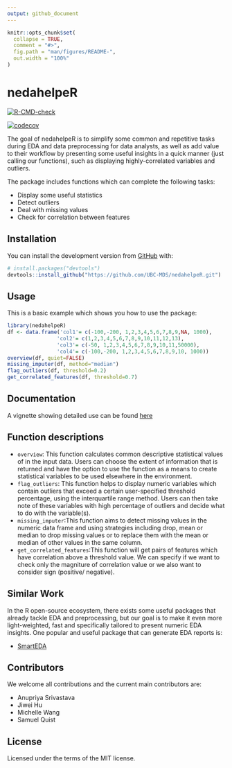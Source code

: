 ```yaml
---
output: github_document
---
```


<!-- README.md is generated from README.Rmd. Please edit that file -->

```r
knitr::opts_chunk$set(
  collapse = TRUE,
  comment = "#>",
  fig.path = "man/figures/README-",
  out.width = "100%"
)
```

# nedahelpeR

<!-- badges: start -->
[![R-CMD-check](https://github.com/UBC-MDS/nedahelpeR/workflows/R-CMD-check/badge.svg)](https://github.com/UBC-MDS/nedahelpeR/actions)

[![codecov](https://codecov.io/gh/UBC-MDS/nedahelpeR/branch/main/graph/badge.svg?token=S0j0YXOtij)](https://codecov.io/gh/UBC-MDS/nedahelpeR)

<!-- badges: end -->

The goal of nedahelpeR is to simplify some common and repetitive tasks during EDA and data preprocessing for data analysts, as well as add value to their workflow by presenting some useful insights in a quick manner (just calling our functions), such as displaying highly-correlated variables and outliers. 

The package includes functions which can complete the following tasks:

- Display some useful statistics
- Detect outliers
- Deal with missing values
- Check for correlation between features

## Installation

You can install the development version from
[GitHub](https://github.com/) with:

``` r
# install.packages("devtools")
devtools::install_github("https://github.com/UBC-MDS/nedahelpeR.git")
```

## Usage

This is a basic example which shows you how to use the package:

``` r
library(nedahelpeR)
df <- data.frame('col1'= c(-100,-200, 1,2,3,4,5,6,7,8,9,NA, 1000), 
                'col2'= c(1,2,3,4,5,6,7,8,9,10,11,12,13),
                'col3'= c(-50, 1,2,3,4,5,6,7,8,9,10,11,50000),
                'col4'= c(-100,-200, 1,2,3,4,5,6,7,8,9,10, 1000))
overview(df, quiet=FALSE)
missing_imputer(df, method="median")
flag_outliers(df, threshold=0.2)
get_correlated_features(df, threshold=0.7)

```
## Documentation

A vignette showing detailed use can be found [here](https://ubc-mds.github.io/nedahelpeR/articles/nedahelpeR-vignette.html)

## Function descriptions

- `overview`: This function calculates common descriptive statistical values of in the input data. Users can choose the extent of information that is returned and have the option to use the function as a means to create statistical variables to be used elsewhere in the environment.
- `flag_outliers`: This function helps to display numeric variables which contain outliers that exceed a certain user-specified threshold percentage, using the interquartile range method. Users can then take note of these variables with high percentage of outliers and decide what to do with the variable(s).
- `missing_imputer`:This function aims to detect missing values in the numeric data frame and using strategies including drop, mean or median to drop missing values or to replace them with the mean or median of other values in the same column.
- `get_correlated_features`:This function will get pairs of features which have correlation above a threshold value. We can specify if we want to check only the magniture of correlation value or we also want to consider sign (positive/ negative).


## Similar Work

In the R open-source ecosystem, there exists some useful packages that already  tackle EDA and preprocessing, but our goal is to make it even more light-weighted, fast and specifically tailored to present numeric EDA insights. One popular and useful package that can generate EDA reports is: 

-   [SmartEDA](https://cran.r-project.org/web/packages/SmartEDA/vignettes/SmartEDA.html)


## Contributors

We welcome all contributions and the current main contributors are:

-   Anupriya Srivastava 
-   Jiwei Hu 
-   Michelle Wang 
-   Samuel Quist


## License

Licensed under the terms of the MIT license.


